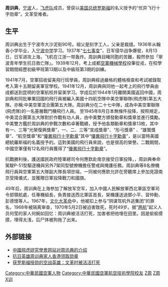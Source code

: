 '''周训典'''{{BD|1921年|10月26日|1970年|5月2日|catIdx=Z}}，[[宁波|宁波]]人，[[飞虎队|飞虎队]]成员，曾获以[[美国总统|美国总统]][[罗斯福|罗斯福]]的名义授予的“优异飞行十字勋章”。文革受难者。

== 生平 ==

周训典出生于宁波市大沙泥街90号。祖父是刻字工人，父亲是裁缝。1936年从翰香小学毕业，入[[宁波中学|宁波中学]]学习。1937年“[[七七事变|七七事变]]”，日军侵华战争爆發，8月13日，日军进攻上海，飞机在江浙一带轰炸。周訓典目睹同胞的苦難，毅然參加「寧波青年學生抗日救亡隊」。1939年12月，考上成都[[中央航空機械學校|空軍機械學校]]投筆從戎，在校學習期間經歷初級甲班第13期以及中級班第3期的訓練。

1941年7月，空軍招收留美飛行班學員，周訓典經過嚴格的體格檢查和考試被錄取考入第十五期留美軍官學校。1941年12月，周訓典與同他一起考上的飛行學員由成都送到昆明的空軍航校并留美学习。学成后於1944年1月離開美國返回中國，周訓典和同批畢業回國的飛行員被編入美國十四航空隊中美空軍聯隊(飛虎隊)第五大隊。亦稱:中美空軍混合團第五大隊。周訓典分在二十七中隊，成為中美空軍聯隊(飛虎隊)的一名基層戰鬥機飛行人員。
至1945年8月日本無條件投降，按照規定，中美混合團第五大隊對於作戰有功人員，由中美雙方頒發勳章和獎章並進行獎勵。中美雙方鑑於周訓典的參戰次數和卓著戰績，授予他各類勳章和獎章13枚，其中有一、三等“光榮復興獎章”，一、二、三等“宣成獎章”、“彤弓獎章” 、“雄鷲獎章”、“航空獎章”和“[[優異飛行十字勳章|優異飛行十字勳章]]”其中“[[優異飛行十字勳章|優異飛行十字勳章]]”，是以當時美國總統羅斯福的名義授予的。這對美國的飛行員來說，也是很高的榮譽。二戰期間，中國空軍僅有12名飛行員獲得了“[[優異飛行十字勳章|優異飛行十字勳章]]”。

抗戰勝利後，護送國民政府陸軍總司令何應欽赴南京接受日軍投降，，周訓典奉命駕駛P-51型驅逐機與另外7架同型號僚機擔任警戒與掩護任務。周訓典等8名僚機飛行員與空軍第五大隊副大隊長項世端，一同被何應欽允許在旁聽席上參加見證南京受降儀式，並獲贈日軍投降戰刀和國旗。

49年后，周训典在上海参加了解放军空军，加入中國人民解放軍西北軍區空軍司令部領航處，任專機組長，負責接送西北軍區首長，架機護送過鄧小平、習仲勳、彭德懷等人。1967年，[[文化大革命|文化大革命]]中，他被扣上参与“阴谋驾机外逃集团”的罪名，1968年被隔离审查，1970年5月2日被迫害致死，死时49岁。据“[[两航事件|两航]]”起义人员何莹的家人何婉如回忆：周训典被活活打死，加害者把他埋在田里。因是偷偷摸摸，埋得太浅，后尸体被狗拖了出来。

== 外部链接 ==
* [http://www.flyingtiger-cacw.com/gb_495.htm 中國飛虎研究學會网站对周讯典的介绍]{{Wayback|url=http://www.flyingtiger-cacw.com/gb_495.htm |date=20180930153938 }}
* [http://www.zgdazxw.com.cn/NewsView.asp?ID=953 抗日英雄周训典家人香港领取勋章]
* [http://news.ifeng.com/history/1/midang/200807/0708_2664_640841_5.shtml 获罗斯福授勋的空战英雄：文革时被活活打死]{{Wayback|url=http://news.ifeng.com/history/1/midang/200807/0708_2664_640841_5.shtml |date=20180930004649 }}


[[Category:中華民國空軍人物|Category:中華民國空軍人物]]
[[Category:中華民國空軍航空技術學院校友|Category:中華民國空軍航空技術學院校友]]
[[Category:文革受难者|Z周]]
[[Category:宁波人|Z周]]
[[Category:周姓|X训]]